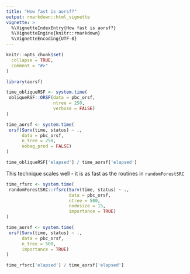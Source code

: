 ```yaml
---
title: "How fast is aorsf?"
output: rmarkdown::html_vignette
vignette: >
  %\VignetteIndexEntry{How fast is aorsf?}
  %\VignetteEngine{knitr::rmarkdown}
  %\VignetteEncoding{UTF-8}
---
```


```r
knitr::opts_chunk$set(
  collapse = TRUE,
  comment = "#>"
)
```

```r
library(aorsf)
```



```r

time_obliqueRSF <- system.time(
 obliqueRSF::ORSF(data = pbc_orsf, 
                  ntree = 250, 
                  verbose = FALSE)
)

time_aorsf <- system.time(
 orsf(Surv(time, status) ~ ., 
      data = pbc_orsf, 
      n_tree = 250, 
      oobag_pred = FALSE)
)

time_obliqueRSF['elapsed'] / time_aorsf['elapsed']

```



This technique scales well - it is as fast as the routines in `randomForestSRC`

```r

time_rfsrc <- system.time(
 randomForestSRC::rfsrc(Surv(time, status) ~ ., 
                        data = pbc_orsf, 
                        ntree = 500, 
                        nodesize = 15,
                        importance = TRUE)
)

time_aorsf <- system.time(
 orsf(Surv(time, status) ~ ., 
      data = pbc_orsf, 
      n_tree = 500, 
      importance = TRUE)
)

time_rfsrc['elapsed'] / time_aorsf['elapsed']

```
